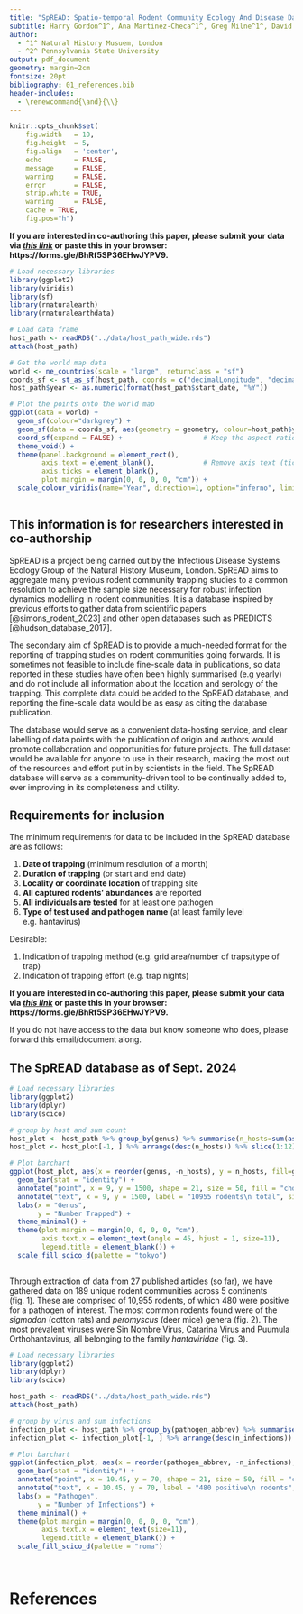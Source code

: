 ```yaml
---
title: "SpREAD: Spatio-temporal Rodent Community Ecology And Disease Database."
subtitle: Harry Gordon^1^, Ana Martinez-Checa^1^, Greg Milne^1^, David Redding^1^, David Simons^2^
author:
  - ^1^ Natural History Musuem, London
  - ^2^ Pennsylvania State University
output: pdf_document
geometry: margin=2cm
fontsize: 20pt
bibliography: 01_references.bib
header-includes: 
  - \renewcommand{\and}{\\}
---
```


```r
knitr::opts_chunk$set(
    fig.width   = 10,
    fig.height  = 5,
    fig.align   = 'center',
    echo        = FALSE,
    message     = FALSE,
    warning     = FALSE,
    error       = FALSE,
    strip.white = TRUE,
    warning     = FALSE,
    cache = TRUE,
    fig.pos="h")
```


**If you are interested in co-authoring this paper, please submit your data via [*this link*](https://forms.gle/BhRf5SP36EHwJYPV9) or paste this in your browser: https://forms.gle/BhRf5SP36EHwJYPV9.**


```r
# Load necessary libraries
library(ggplot2)
library(viridis)
library(sf)
library(rnaturalearth)
library(rnaturalearthdata)

# Load data frame
host_path <- readRDS("../data/host_path_wide.rds")
attach(host_path)

# Get the world map data
world <- ne_countries(scale = "large", returnclass = "sf")
coords_sf <- st_as_sf(host_path, coords = c("decimalLongitude", "decimalLatitude"), crs = 4326, agr = "constant")
host_path$year <- as.numeric(format(host_path$start_date, "%Y"))

# Plot the points onto the world map 
ggplot(data = world) +
  geom_sf(colour="darkgrey") +
  geom_sf(data = coords_sf, aes(geometry = geometry, colour=host_path$year), size = 3, shape=19) +
  coord_sf(expand = FALSE) +                    # Keep the aspect ratio
  theme_void() +
  theme(panel.background = element_rect(), 
        axis.text = element_blank(),            # Remove axis text (tick labels)
        axis.ticks = element_blank(),
        plot.margin = margin(0, 0, 0, 0, "cm")) +
  scale_colour_viridis(name="Year", direction=1, option="inferno", limits=c(1980, 2030))
  
```


## This information is for researchers interested in co-authorship

SpREAD is a project being carried out by the Infectious Disease Systems Ecology Group of the Natural History Museum, London. SpREAD aims to aggregate many previous rodent community trapping studies to a common resolution to achieve the sample size necessary for robust infection dynamics modelling in rodent communities. It is a database inspired by previous efforts to gather data from scientific papers [@simons_rodent_2023] and other open databases such as PREDICTS [@hudson_database_2017].

The secondary aim of SpREAD is to provide a much-needed format for the reporting of trapping studies on rodent communities going forwards. It is sometimes not feasible to include fine-scale data in publications, so data reported in these studies have often been highly summarised (e.g yearly) and do not include all information about the location and serology of the trapping. This complete data could be added to the SpREAD database, and reporting the fine-scale data would be as easy as citing the database publication.

The database would serve as a convenient data-hosting service, and clear labelling of data points with the publication of origin and authors would promote collaboration and opportunities for future projects. The full dataset would be available for anyone to use in their research, making the most out of the resources and effort put in by scientists in the field. The SpREAD database will serve as a community-driven tool to be continually added to, ever improving in its completeness and utility.

 



## Requirements for inclusion

The minimum requirements for data to be included in the SpREAD database are as follows:

1. **Date of trapping** (minimum resolution of a month)
1. **Duration of trapping** (or start and end date)
1. **Locality or coordinate location** of trapping site
1. **All captured rodents' abundances** are reported
1. **All individuals are tested** for at least one pathogen
1. **Type of test used and pathogen name** (at least family level e.g. hantavirus)

Desirable:

1. Indication of trapping method (e.g. grid area/number of traps/type of trap)
1. Indication of trapping effort (e.g. trap nights)

**If you are interested in co-authoring this paper, please submit your data via [*this link*](https://forms.gle/BhRf5SP36EHwJYPV9) or paste this in your browser: https://forms.gle/BhRf5SP36EHwJYPV9.**

If you do not have access to the data but know someone who does, please forward this email/document along.

## The SpREAD database as of Sept. 2024

```r
# Load necessary libraries
library(ggplot2)
library(dplyr)
library(scico)

# group by host and sum count
host_plot <- host_path %>% group_by(genus) %>% summarise(n_hosts=sum(as.numeric(individualCount)))
host_plot <- host_plot[-1, ] %>% arrange(desc(n_hosts)) %>% slice(1:12)

# Plot barchart
ggplot(host_plot, aes(x = reorder(genus, -n_hosts), y = n_hosts, fill=genus)) +
  geom_bar(stat = "identity") + 
  annotate("point", x = 9, y = 1500, shape = 21, size = 50, fill = "chocolate4", color = "chocolate4") +
  annotate("text", x = 9, y = 1500, label = "10955 rodents\n total", size = 5) +
  labs(x = "Genus",
       y = "Number Trapped") +
  theme_minimal() +
  theme(plot.margin = margin(0, 0, 0, 0, "cm"),
        axis.text.x = element_text(angle = 45, hjust = 1, size=11),
        legend.title = element_blank()) +
  scale_fill_scico_d(palette = "tokyo")
  
```

Through extraction of data from 27 published articles (so far), we have gathered data on 189 unique rodent communities across 5 continents (fig. 1). These are comprised of 10,955 rodents, of which 480 were positive for a pathogen of interest. The most common rodents found were of the *sigmodon* (cotton rats) and *peromyscus* (deer mice) genera (fig. 2). The most prevalent viruses were Sin Nombre Virus, Catarina Virus and Puumula Orthohantavirus, all belonging to the family *hantaviridae* (fig. 3).





```r
# Load necessary libraries
library(ggplot2)
library(dplyr)
library(scico)

host_path <- readRDS("../data/host_path_wide.rds")
attach(host_path)

# group by virus and sum infections
infection_plot <- host_path %>% group_by(pathogen_abbrev) %>% summarise(n_infections=sum(positive))
infection_plot <- infection_plot[-1, ] %>% arrange(desc(n_infections))

# Plot barchart
ggplot(infection_plot, aes(x = reorder(pathogen_abbrev, -n_infections), y = n_infections, fill=pathogen_abbrev)) +
  geom_bar(stat = "identity") + 
  annotate("point", x = 10.45, y = 70, shape = 21, size = 50, fill = "cadetblue", color = "cadetblue") +
  annotate("text", x = 10.45, y = 70, label = "480 positive\n rodents", size = 5) +
  labs(x = "Pathogen",
       y = "Number of Infections") +
  theme_minimal() +
  theme(plot.margin = margin(0, 0, 0, 0, "cm"),
        axis.text.x = element_text(size=11),
        legend.title = element_blank()) +
  scale_fill_scico_d(palette = "roma")

  
```

# References
